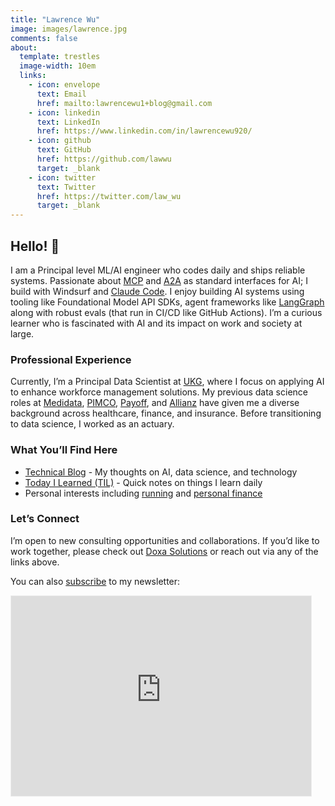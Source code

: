 ```yaml
---
title: "Lawrence Wu"
image: images/lawrence.jpg
comments: false
about:
  template: trestles
  image-width: 10em
  links:
    - icon: envelope
      text: Email
      href: mailto:lawrencewu1+blog@gmail.com
    - icon: linkedin
      text: LinkedIn
      href: https://www.linkedin.com/in/lawrencewu920/
    - icon: github
      text: GitHub
      href: https://github.com/lawwu
      target: _blank
    - icon: twitter
      text: Twitter
      href: https://twitter.com/law_wu
      target: _blank
---
```


::: {#hero-heading}
<!-- ::: {.headshot}
![](images/lawrence.jpg){width=200px style="border-radius: 50%; margin-bottom: 20px;"}
::: -->

## Hello! 👋

I am a Principal level ML/AI engineer who codes daily and ships reliable systems. Passionate about [MCP](https://modelcontextprotocol.io/docs/getting-started/intro) and [A2A](https://github.com/a2aproject/A2A) as standard interfaces for AI; I build with Windsurf and [Claude Code](https://lawwu.github.io/posts/2025-07-18-starting-to-use-claude-code/). I enjoy building AI systems using tooling like Foundational Model API SDKs, agent frameworks like [LangGraph](https://github.com/langchain-ai/langgraph) along with robust evals (that run in CI/CD like GitHub Actions). I’m a curious learner who is fascinated with AI and its impact on work and society at large.

### Professional Experience
Currently, I'm a Principal Data Scientist at [UKG](https://www.ukg.com/){target="_blank"}, where I focus on applying AI to enhance workforce management solutions. My previous data science roles at [Medidata](https://www.medidata.com/){target="_blank"}, [PIMCO](https://www.pimco.com/){target="_blank"}, [Payoff](https://happymoney.com/){target="_blank"}, and [Allianz](https://allianz.com/){target="_blank"} have given me a diverse background across healthcare, finance, and insurance. Before transitioning to data science, I worked as an actuary.

### What You'll Find Here
- [Technical Blog](https://lawwu.github.io/blog.html) - My thoughts on AI, data science, and technology
- [Today I Learned (TIL)](https://lawwu.github.io/til/) - Quick notes on things I learn daily
- Personal interests including [running](https://lawwu.github.io/posts/2024-10-13-running-6-months/){target="_blank"} and [personal finance](https://lawwu.github.io/modest-money-guide/){target="_blank"}

### Let's Connect
I'm open to new consulting opportunities and collaborations. If you'd like to work together, please check out [Doxa Solutions](https://doxasolutions.ai){target="_blank"} or reach out via any of the links above.

You can also [subscribe](https://lawrencewu.substack.com/subscribe) to my newsletter:

<iframe src="https://lawrencewu.substack.com/embed" width="480" height="320" style="border:1px solid #EEE; background:white;" frameborder="0" scrolling="no"></iframe>

:::